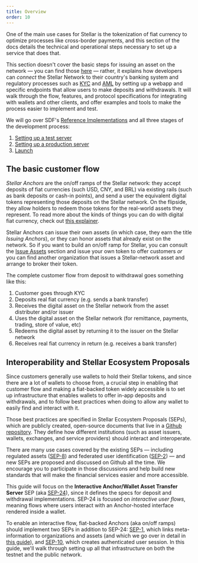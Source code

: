 ```yaml
---
title: Overview
order: 10
---
```


One of the main use cases for Stellar is the tokenization of fiat currency to
optimize processes like cross-border payments, and this section of the docs
details the technical and operational steps necessary to set up a service that
does that.

This section doesn't cover the basic steps for issuing an asset on the network —
you can find those [here](../issuing-assets/index.mdx) — rather, it explains how
developers can _connect_ the Stellar Network to their country's banking system
and regulatory processes such as
[KYC](https://en.wikipedia.org/wiki/Know_your_customer) and
[AML](https://en.wikipedia.org/wiki/Money_laundering#Anti-money_laundering) by
setting up a webapp and specific endpoints that allow users to make deposits and
withdrawals. It will walk through the flow, features, and protocol
specifications for integrating with wallets and other clients, and offer
examples and tools to make the process easier to implement and test.

We will go over SDF's
[Reference Implementations](./reference-implementations.mdx) and all three
stages of the development process:

1. [Setting up a test server](./setting-up-test-server.mdx)
1. [Setting up a production server](./setting-up-production-server.mdx)
1. [Launch](./launch.mdx)

## The basic customer flow

_Stellar Anchors_ are the on/off ramps of the Stellar network: they accept
deposits of fiat currencies (such USD, CNY, and BRL) via existing rails (such as
bank deposits or cash-in points), and send a user the equivalent digital tokens
representing those deposits on the Stellar network. On the flipside, they allow
holders to redeem those tokens for the real-world assets they represent. To read
more about the kinds of things you can do with digital fiat currency, check out
[this explainer](https://www.stellar.org/learn/the-power-of-stellar).

Stellar Anchors can issue their own assets (in which case, they earn the title
_Issuing Anchors_), or they can honor assets that already exist on the network.
So if you want to build an on/off ramp for Stellar, you can consult the
[Issue Assets](../issuing-assets/index.mdx) section and issue your own token to
offer customers _or_ you can find another organization that issues a
Stellar-network asset and arrange to broker their token.

The complete customer flow from deposit to withdrawal goes something like this:

1. Customer goes through KYC
1. Deposits real fiat currency (e.g. sends a bank transfer)
1. Receives the digital asset on the Stellar network from the asset distributer
   and/or issuer
1. Uses the digital asset on the Stellar network (for remittance, payments,
   trading, store of value, etc)
1. Redeems the digital asset by returning it to the issuer on the Stellar
   network
1. Receives real fiat currency in return (e.g. receives a bank transfer)

## Interoperability and Stellar Ecosystem Proposals

Since customers generally use wallets to hold their Stellar tokens, and since
there are a lot of wallets to choose from, a crucial step in enabling that
customer flow and making a fiat-backed token widely accessible is to set up
infrastructure that enables wallets to offer in-app deposits and withdrawals,
and to follow best practices when doing to allow any wallet to easily find and
interact with it.

Those best practices are specified in Stellar Ecosystem Proposals (SEPs), which
are publicly created, open-source documents that live in a
[Github repository](https://github.com/stellar/stellar-protocol/tree/master/ecosystem#stellar-ecosystem-proposals-seps).
They define how different institutions (such as asset issuers, wallets,
exchanges, and service providers) should interact and interoperate.

There are many use cases covered by the existing SEPs — including regulated
assets
([SEP-8](https://github.com/stellar/stellar-protocol/blob/master/ecosystem/sep-0008.md))
and federated user identification
([SEP-2](https://github.com/stellar/stellar-protocol/blob/master/ecosystem/sep-0002.md))
— and new SEPs are proposed and discussed on Github all the time. We encourage
you to participate in those discussions and help build new standards that will
make the financial services easier and more accessible.

This guide will focus on the **Interactive Anchor/Wallet Asset Transfer Server**
SEP (aka
[SEP-24](https://github.com/stellar/stellar-protocol/blob/master/ecosystem/sep-0024.md)),
since it defines the specs for deposit and withdrawal implementations. SEP-24 is
focused on _interactive user flows_, meaning flows where users interact with an
Anchor-hosted interface rendered inside a wallet.

To enable an interactive flow, fiat-backed Anchors (aka on/off ramps) should
implement two SEPs in addition to SEP-24:
[SEP-1](https://github.com/stellar/stellar-protocol/blob/master/ecosystem/sep-0001.md),
which links meta-information to organizations and assets (and which we go over
in detail in [this guide](../issuing-assets/publishing-asset-info.mdx)), and
[SEP-10](https://github.com/stellar/stellar-protocol/blob/master/ecosystem/sep-0010.md),
which creates authenticated user session. In this guide, we'll walk through
setting up all that infrastructure on both the testnet and the public network.
